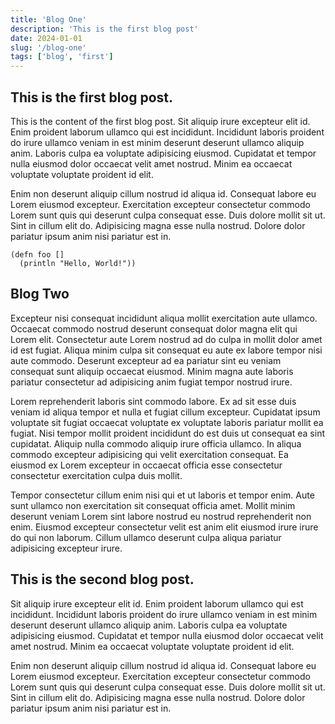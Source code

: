 ```yaml
---
title: 'Blog One'
description: 'This is the first blog post'
date: 2024-01-01
slug: '/blog-one'
tags: ['blog', 'first']
---
```


## This is the first blog post. 

This is the content of the first blog post.
Sit aliquip irure excepteur elit id. Enim proident laborum ullamco qui est incididunt. Incididunt laboris proident do irure ullamco veniam in est minim deserunt deserunt ullamco aliquip anim. Laboris culpa ea voluptate adipisicing eiusmod. Cupidatat et tempor nulla eiusmod dolor occaecat velit amet nostrud. Minim ea occaecat voluptate voluptate proident id elit.

Enim non deserunt aliquip cillum nostrud id aliqua id. Consequat labore eu Lorem eiusmod excepteur. Exercitation excepteur consectetur commodo Lorem sunt quis qui deserunt culpa consequat esse. Duis dolore mollit sit ut. Sint in cillum elit do. Adipisicing magna esse nulla nostrud. Dolore dolor pariatur ipsum anim nisi pariatur est in.


```
(defn foo []
  (println "Hello, World!"))
``` 
## Blog Two

Excepteur nisi consequat incididunt aliqua mollit exercitation aute ullamco. Occaecat commodo nostrud deserunt consequat dolor magna elit qui Lorem elit. Consectetur aute Lorem nostrud ad do culpa in mollit dolor amet id est fugiat. Aliqua minim culpa sit consequat eu aute ex labore tempor nisi aute commodo. Deserunt excepteur ad ea pariatur sint eu veniam consequat sunt aliquip occaecat eiusmod. Minim magna aute laboris pariatur consectetur ad adipisicing anim fugiat tempor nostrud irure.

Lorem reprehenderit laboris sint commodo labore. Ex ad sit esse duis veniam id aliqua tempor et nulla et fugiat cillum excepteur. Cupidatat ipsum voluptate sit fugiat occaecat voluptate ex voluptate laboris pariatur mollit ea fugiat. Nisi tempor mollit proident incididunt do est duis ut consequat ea sint cupidatat. Aliquip nulla commodo aliquip irure officia ullamco. In aliqua commodo excepteur adipisicing qui velit exercitation consequat. Ea eiusmod ex Lorem excepteur in occaecat officia esse consectetur consectetur exercitation culpa duis mollit.

Tempor consectetur cillum enim nisi qui et ut laboris et tempor enim. Aute sunt ullamco non exercitation sit consequat officia amet. Mollit minim deserunt veniam Lorem sint labore nostrud eu nostrud reprehenderit non enim. Eiusmod excepteur consectetur velit est anim elit eiusmod irure irure do qui non laborum. Cillum ullamco deserunt culpa aliqua pariatur adipisicing excepteur irure.

## This is the second blog post.

Sit aliquip irure excepteur elit id. Enim proident laborum ullamco qui est incididunt. Incididunt laboris proident do irure ullamco veniam in est minim deserunt deserunt ullamco aliquip anim. Laboris culpa ea voluptate adipisicing eiusmod. Cupidatat et tempor nulla eiusmod dolor occaecat velit amet nostrud. Minim ea occaecat voluptate voluptate proident id elit.

Enim non deserunt aliquip cillum nostrud id aliqua id. Consequat labore eu Lorem eiusmod excepteur. Exercitation excepteur consectetur commodo Lorem sunt quis qui deserunt culpa consequat esse. Duis dolore mollit sit ut. Sint in cillum elit do. Adipisicing magna esse nulla nostrud. Dolore dolor pariatur ipsum anim nisi pariatur est in.
